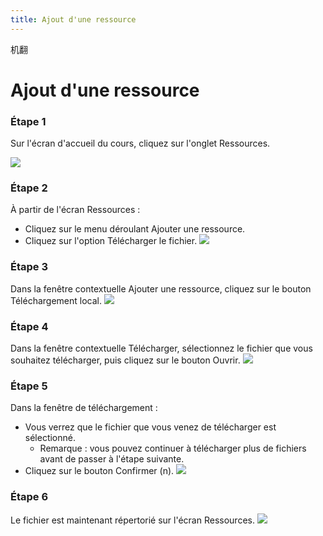 ```yaml
--- 
title: Ajout d'une ressource 
--- 
```



机翻
# Ajout d'une ressource 

 ### Étape 1 
 Sur l'écran d'accueil du cours, cliquez sur l'onglet Ressources. 
 
 ![]( /img/ulearning/teacher/resource01.png) 

 ### Étape 2 
 À partir de l'écran Ressources : 
 - Cliquez sur le menu déroulant Ajouter une ressource. 
 - Cliquez sur l'option Télécharger le fichier. 
 ![]( /img/ulearning/teacher/resource02.png) 

 ### Étape 3 
 Dans la fenêtre contextuelle Ajouter une ressource, cliquez sur le bouton Téléchargement local. 
 ![]( /img/ulearning/teacher/resource03.png) 
 
 ### Étape 4 
 Dans la fenêtre contextuelle Télécharger, sélectionnez le fichier que vous souhaitez télécharger, puis cliquez sur le bouton Ouvrir. 
 ![]( /img/ulearning/teacher/resource04.png) 
 
 ### Étape 5 
 Dans la fenêtre de téléchargement : 
 - Vous verrez que le fichier que vous venez de télécharger est sélectionné. 
     - Remarque : vous pouvez continuer à télécharger plus de fichiers avant de passer à l'étape suivante. 
 - Cliquez sur le bouton Confirmer (n). 
 ![]( /img/ulearning/teacher/resource05.png) 
 
 ### Étape 6 
 Le fichier est maintenant répertorié sur l'écran Ressources. 
 ![]( /img/ulearning/teacher/resource06.png)
